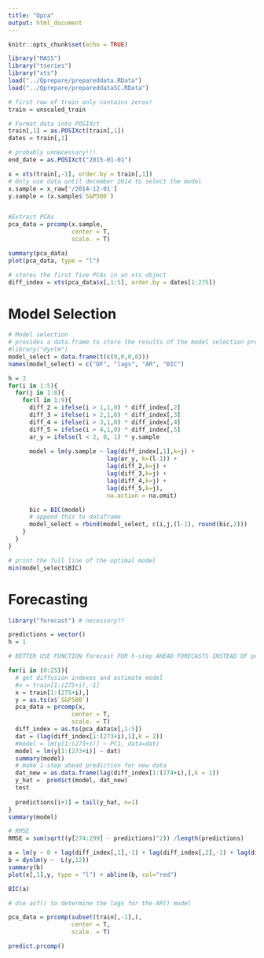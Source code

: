 ```yaml
---
title: "Qpca"
output: html_document
---
```


```r
knitr::opts_chunk$set(echo = TRUE)
```


```r
library("MASS")
library("tseries")
library("xts")
load("../Qprepare/prepareddata.RData")
load("../Qprepare/prepareddataSC.RData")

# first row of train only contains zeros!
train = unscaled_train

# Format data into POSIXct 
train[,1] = as.POSIXct(train[,1])
dates = train[,1]

# probably unnecessary!!!
end_date = as.POSIXct("2015-01-01")

x = xts(train[,-1], order.by = train[,1])
# Only use data until december 2014 to select the model
x.sample = x_raw['/2014-12-01']
y.sample = (x.sample$`S&P500`)


#Extract PCAs
pca_data = prcomp(x.sample,
                  center = T,
                  scale. = T)

summary(pca_data)
plot(pca_data, type = "l")

# stores the first five PCAs in an xts object
diff_index = xts(pca_data$x[,1:5], order.by = dates[1:275])
```
# Model Selection

```R
# Model selection
# provides a data.frame to store the results of the model selection process
#library("dynlm")
model_select = data.frame(t(c(0,0,0,0)))
names(model_select) = c("DF", "lags", "AR", "BIC")

h = 3
for(i in 1:5){
  for(j in 1:8){
    for(l in 1:9){
      diff_2 = ifelse(i > 1,1,0) * diff_index[,2] 
      diff_3 = ifelse(i > 2,1,0) * diff_index[,3] 
      diff_4 = ifelse(i > 3,1,0) * diff_index[,4] 
      diff_5 = ifelse(i > 4,1,0) * diff_index[,5]
      ar_y = ifelse(l < 2, 0, 1) * y.sample
     
      model = lm(y.sample ~ lag(diff_index[,1],k=j) + 
                            lag(ar_y, k=(l-1)) +
                            lag(diff_2,k=j) +
                            lag(diff_3,k=j) +
                            lag(diff_4,k=j) +
                            lag(diff_5,k=j), 
                            na.action = na.omit)

      bic = BIC(model)
      # append this to dataframe
      model_select = rbind(model_select, c(i,j,(l-1), round(bic,2)))
    }
  }
}

# print the full line of the optimal model
min(model_select$BIC)
```

# Forecasting
```R
library("forecast") # necessary??

predictions = vector()
h = 1

# BETTER USE FUNCTION forecast FOR h-step AHEAD FORECASTS INSTEAD OF predict

for(i in (0:25)){
  # get diffusion indexes and estimate model
  #x = train[1:(275+i),-1]
  x = train[1:(275+i),]
  y = as.ts(x$`S&P500`)
  pca_data = prcomp(x,
                  center = T,
                  scale. = T)
  diff_index = as.ts(pca_data$x[,1:5])
  dat = (lag(diff_index[1:(273+i),1],k = 2))
  #model = lm(y[1:(273+i)] ~ PC1, data=dat)
  model = lm(y[1:(273+i)] ~ dat)
  summary(model)
  # make 1-step ahead prediction for new data
  dat_new = as.data.frame(lag(diff_index[1:(274+i),],k = 1))
  y_hat =  predict(model, dat_new)
  test 
  
  predictions[i+1] = tail(y_hat, n=1)
}
summary(model)

# RMSE
RMSE = sum(sqrt((y[274:299] - predictions)^2)) /length(predictions)

```



```R
a = lm(y ~ 0 + lag(diff_index[,1],-1) + lag(diff_index[,2],-1) + lag(diff_index[,3],-1) + lag(diff_index[,4],-1) + lag(diff_index[,5],-1) + lag(diff_index[,6],-1) + lag(diff_index[,7],-1) + lag(diff_index[,8],-1) + lag(diff_index[,9],-1) + lag(diff_index[,10],-1))
b = dynlm(y ~  L(y,12))
summary(b)
plot(x[,1],y, type = "l") + abline(b, col="red")

BIC(a)

# Use acf() to determine the lags for the AR() model

```


```r
pca_data = prcomp(subset(train[,-1],),
                  center = T,
                  scale. = T)

predict.prcomp()
```

